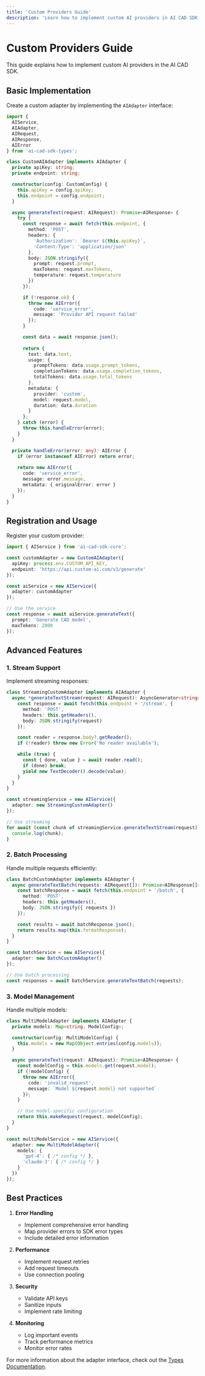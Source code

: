 ```yaml
---
title: 'Custom Providers Guide'
description: 'Learn how to implement custom AI providers in AI CAD SDK'
---
```


# Custom Providers Guide

This guide explains how to implement custom AI providers in the AI CAD SDK.

## Basic Implementation

Create a custom adapter by implementing the `AIAdapter` interface:

```typescript
import { 
  AIService,
  AIAdapter, 
  AIRequest, 
  AIResponse, 
  AIError 
} from 'ai-cad-sdk-types';

class CustomAIAdapter implements AIAdapter {
  private apiKey: string;
  private endpoint: string;

  constructor(config: CustomConfig) {
    this.apiKey = config.apiKey;
    this.endpoint = config.endpoint;
  }

  async generateText(request: AIRequest): Promise<AIResponse> {
    try {
      const response = await fetch(this.endpoint, {
        method: 'POST',
        headers: {
          'Authorization': `Bearer ${this.apiKey}`,
          'Content-Type': 'application/json'
        },
        body: JSON.stringify({
          prompt: request.prompt,
          maxTokens: request.maxTokens,
          temperature: request.temperature
        })
      });

      if (!response.ok) {
        throw new AIError({
          code: 'service_error',
          message: 'Provider API request failed'
        });
      }

      const data = await response.json();
      
      return {
        text: data.text,
        usage: {
          promptTokens: data.usage.prompt_tokens,
          completionTokens: data.usage.completion_tokens,
          totalTokens: data.usage.total_tokens
        },
        metadata: {
          provider: 'custom',
          model: request.model,
          duration: data.duration
        }
      };
    } catch (error) {
      throw this.handleError(error);
    }
  }

  private handleError(error: any): AIError {
    if (error instanceof AIError) return error;
    
    return new AIError({
      code: 'service_error',
      message: error.message,
      metadata: { originalError: error }
    });
  }
}
```

## Registration and Usage

Register your custom provider:

```typescript
import { AIService } from 'ai-cad-sdk-core';

const customAdapter = new CustomAIAdapter({
  apiKey: process.env.CUSTOM_API_KEY,
  endpoint: 'https://api.custom-ai.com/v1/generate'
});

const aiService = new AIService({
  adapter: customAdapter
});

// Use the service
const response = await aiService.generateText({
  prompt: 'Generate CAD model',
  maxTokens: 2000
});
```

## Advanced Features

### 1. Stream Support

Implement streaming responses:

```typescript
class StreamingCustomAdapter implements AIAdapter {
  async *generateTextStream(request: AIRequest): AsyncGenerator<string> {
    const response = await fetch(this.endpoint + '/stream', {
      method: 'POST',
      headers: this.getHeaders(),
      body: JSON.stringify(request)
    });

    const reader = response.body?.getReader();
    if (!reader) throw new Error('No reader available');

    while (true) {
      const { done, value } = await reader.read();
      if (done) break;
      yield new TextDecoder().decode(value);
    }
  }
}

const streamingService = new AIService({
  adapter: new StreamingCustomAdapter()
});

// Use streaming
for await (const chunk of streamingService.generateTextStream(request)) {
  console.log(chunk);
}
```

### 2. Batch Processing

Handle multiple requests efficiently:

```typescript
class BatchCustomAdapter implements AIAdapter {
  async generateTextBatch(requests: AIRequest[]): Promise<AIResponse[]> {
    const batchResponse = await fetch(this.endpoint + '/batch', {
      method: 'POST',
      headers: this.getHeaders(),
      body: JSON.stringify({ requests })
    });

    const results = await batchResponse.json();
    return results.map(this.formatResponse);
  }
}

const batchService = new AIService({
  adapter: new BatchCustomAdapter()
});

// Use batch processing
const responses = await batchService.generateTextBatch(requests);
```

### 3. Model Management

Handle multiple models:

```typescript
class MultiModelAdapter implements AIAdapter {
  private models: Map<string, ModelConfig>;

  constructor(config: MultiModelConfig) {
    this.models = new Map(Object.entries(config.models));
  }

  async generateText(request: AIRequest): Promise<AIResponse> {
    const modelConfig = this.models.get(request.model);
    if (!modelConfig) {
      throw new AIError({
        code: 'invalid_request',
        message: `Model ${request.model} not supported`
      });
    }

    // Use model-specific configuration
    return this.makeRequest(request, modelConfig);
  }
}

const multiModelService = new AIService({
  adapter: new MultiModelAdapter({
    models: {
      'gpt-4': { /* config */ },
      'claude-3': { /* config */ }
    }
  })
});
```

## Best Practices

1. **Error Handling**
   - Implement comprehensive error handling
   - Map provider errors to SDK error types
   - Include detailed error information

2. **Performance**
   - Implement request retries
   - Add request timeouts
   - Use connection pooling

3. **Security**
   - Validate API keys
   - Sanitize inputs
   - Implement rate limiting

4. **Monitoring**
   - Log important events
   - Track performance metrics
   - Monitor error rates

For more information about the adapter interface, check out the [Types Documentation](/docs/api-reference/types). 